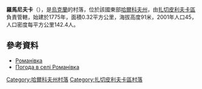 {{coord|49|15|52|N|35|7|58|E|scale:100000_region:UA|display=title}}

'''羅馬尼夫卡'''（{{lang-uk|Романівка}}），是[[烏克蘭|烏克蘭]]的村落，位於該國東部[[哈爾科夫州|哈爾科夫州]]，由[[扎切皮利夫卡區|扎切皮利夫卡區]]負責管轄，始建於1775年，面積0.32平方公里，海拔高度91米，2001年人口45，人口密度每平方公里142.4人。

==參考資料==
*[http://w1.c1.rada.gov.ua/pls/z7502/A005?rdat1=09.01.2009&rf7571=33034 Романівка]{{dead link|date=2018年4月 |bot=InternetArchiveBot |fix-attempted=yes }}
* [http://weather.in.ua/ua/har'kovskaja/22687 Погода в селі Романівка]

{{DEFAULTSORT:Романівка}}
[[Category:哈爾科夫州村落|Category:哈爾科夫州村落]]
[[Category:扎切皮利夫卡區村落|Category:扎切皮利夫卡區村落]]


{{Kharkiv-geo-stub}}